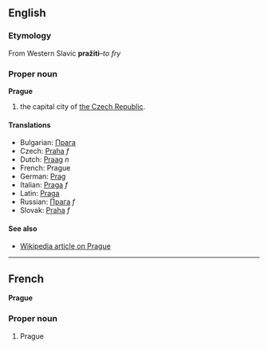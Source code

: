 ==English==
=== Etymology ===
From Western Slavic '''pražiti'''&ndash;''to fry''
===Proper noun===
'''Prague'''

# the capital city of [[Czech Republic|the Czech Republic]].

====Translations====
*Bulgarian: [[Прага]]
*Czech: [[Praha#Czech|Praha]] ''f''
*Dutch: [[Praag]] ''n''
*French: Prague
*German: [[Prag]]
*Italian: [[Praga]] ''f''
*Latin: [[Praga]]
*Russian: [[Прага]] ''f''
*Slovak: [[Praha#Slovak|Praha]] ''f''

====See also====
*[[en:Prague|Wikipedia article on Prague]]

----
==French==
'''Prague'''

===Proper noun===

#Prague